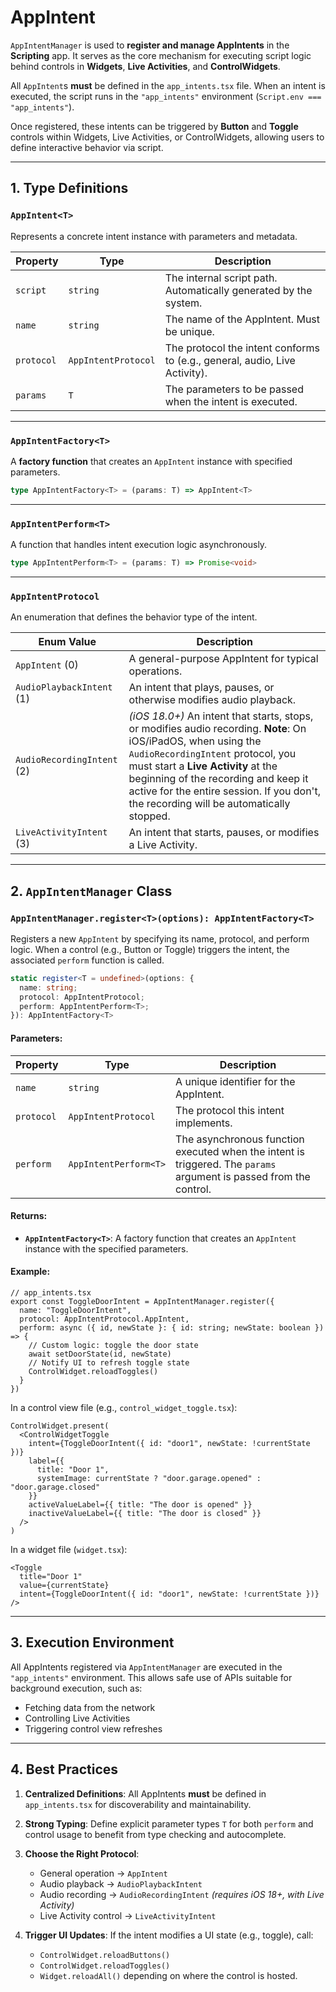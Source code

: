# AppIntent 

`AppIntentManager` is used to **register and manage AppIntents** in the **Scripting** app. It serves as the core mechanism for executing script logic behind controls in **Widgets**, **Live Activities**, and **ControlWidgets**.

All `AppIntent`s **must** be defined in the `app_intents.tsx` file. When an intent is executed, the script runs in the `"app_intents"` environment (`Script.env === "app_intents"`).

Once registered, these intents can be triggered by **Button** and **Toggle** controls within Widgets, Live Activities, or ControlWidgets, allowing users to define interactive behavior via script.

---

## 1. Type Definitions

### `AppIntent<T>`

Represents a concrete intent instance with parameters and metadata.

| Property   | Type                | Description                                                                |
| ---------- | ------------------- | -------------------------------------------------------------------------- |
| `script`   | `string`            | The internal script path. Automatically generated by the system.           |
| `name`     | `string`            | The name of the AppIntent. Must be unique.                                 |
| `protocol` | `AppIntentProtocol` | The protocol the intent conforms to (e.g., general, audio, Live Activity). |
| `params`   | `T`                 | The parameters to be passed when the intent is executed.                   |

---

### `AppIntentFactory<T>`

A **factory function** that creates an `AppIntent` instance with specified parameters.

```ts
type AppIntentFactory<T> = (params: T) => AppIntent<T>
```

---

### `AppIntentPerform<T>`

A function that handles intent execution logic asynchronously.

```ts
type AppIntentPerform<T> = (params: T) => Promise<void>
```

---

### `AppIntentProtocol`

An enumeration that defines the behavior type of the intent.

| Enum Value                 | Description                                                                                                                                                                                                                                                                                                                     |
| -------------------------- | ------------------------------------------------------------------------------------------------------------------------------------------------------------------------------------------------------------------------------------------------------------------------------------------------------------------------------- |
| `AppIntent` (0)            | A general-purpose AppIntent for typical operations.                                                                                                                                                                                                                                                                             |
| `AudioPlaybackIntent` (1)  | An intent that plays, pauses, or otherwise modifies audio playback.                                                                                                                                                                                                                                                             |
| `AudioRecordingIntent` (2) | *(iOS 18.0+)* An intent that starts, stops, or modifies audio recording. **Note**: On iOS/iPadOS, when using the `AudioRecordingIntent` protocol, you must start a **Live Activity** at the beginning of the recording and keep it active for the entire session. If you don't, the recording will be automatically stopped. |
| `LiveActivityIntent` (3)   | An intent that starts, pauses, or modifies a Live Activity.                                                                                                                                                                                                                                                                     |

---

## 2. `AppIntentManager` Class

### `AppIntentManager.register<T>(options): AppIntentFactory<T>`

Registers a new `AppIntent` by specifying its name, protocol, and perform logic. When a control (e.g., Button or Toggle) triggers the intent, the associated `perform` function is called.

```ts
static register<T = undefined>(options: {
  name: string;
  protocol: AppIntentProtocol;
  perform: AppIntentPerform<T>;
}): AppIntentFactory<T>
```

#### Parameters:

| Property   | Type                  | Description                                                                                                        |
| ---------- | --------------------- | ------------------------------------------------------------------------------------------------------------------ |
| `name`     | `string`              | A unique identifier for the AppIntent.                                                                             |
| `protocol` | `AppIntentProtocol`   | The protocol this intent implements.                                                                               |
| `perform`  | `AppIntentPerform<T>` | The asynchronous function executed when the intent is triggered. The `params` argument is passed from the control. |

#### Returns:

* **`AppIntentFactory<T>`**: A factory function that creates an `AppIntent` instance with the specified parameters.

#### Example:

```tsx
// app_intents.tsx
export const ToggleDoorIntent = AppIntentManager.register({
  name: "ToggleDoorIntent",
  protocol: AppIntentProtocol.AppIntent,
  perform: async ({ id, newState }: { id: string; newState: boolean }) => {
    // Custom logic: toggle the door state
    await setDoorState(id, newState)
    // Notify UI to refresh toggle state
    ControlWidget.reloadToggles()
  }
})
```

In a control view file (e.g., `control_widget_toggle.tsx`):

```tsx
ControlWidget.present(
  <ControlWidgetToggle
    intent={ToggleDoorIntent({ id: "door1", newState: !currentState })}
    label={{
      title: "Door 1",
      systemImage: currentState ? "door.garage.opened" : "door.garage.closed"
    }}
    activeValueLabel={{ title: "The door is opened" }}
    inactiveValueLabel={{ title: "The door is closed" }}
  />
)
```

In a widget file (`widget.tsx`):

```tsx
<Toggle
  title="Door 1"
  value={currentState}
  intent={ToggleDoorIntent({ id: "door1", newState: !currentState })}
/>
```

---

## 3. Execution Environment

All AppIntents registered via `AppIntentManager` are executed in the `"app_intents"` environment.
This allows safe use of APIs suitable for background execution, such as:

* Fetching data from the network
* Controlling Live Activities
* Triggering control view refreshes

---

## 4. Best Practices

1. **Centralized Definitions**: All AppIntents **must** be defined in `app_intents.tsx` for discoverability and maintainability.
2. **Strong Typing**: Define explicit parameter types `T` for both `perform` and control usage to benefit from type checking and autocomplete.
3. **Choose the Right Protocol**:

   * General operation → `AppIntent`
   * Audio playback → `AudioPlaybackIntent`
   * Audio recording → `AudioRecordingIntent` *(requires iOS 18+, with Live Activity)*
   * Live Activity control → `LiveActivityIntent`
4. **Trigger UI Updates**: If the intent modifies a UI state (e.g., toggle), call:

   * `ControlWidget.reloadButtons()`
   * `ControlWidget.reloadToggles()`
   * `Widget.reloadAll()`
     depending on where the control is hosted.
